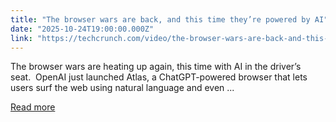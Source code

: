 ```yaml
---
title: "The browser wars are back, and this time they’re powered by AI"
date: "2025-10-24T19:00:00.000Z"
link: "https://techcrunch.com/video/the-browser-wars-are-back-and-this-time-theyre-powered-by-ai/"
---
```


The browser wars are heating up again, this time with AI in the driver’s seat.&#160; OpenAI just launched Atlas, a ChatGPT-powered browser that lets users surf the web using natural language and even ...

[Read more](https://techcrunch.com/video/the-browser-wars-are-back-and-this-time-theyre-powered-by-ai/)
